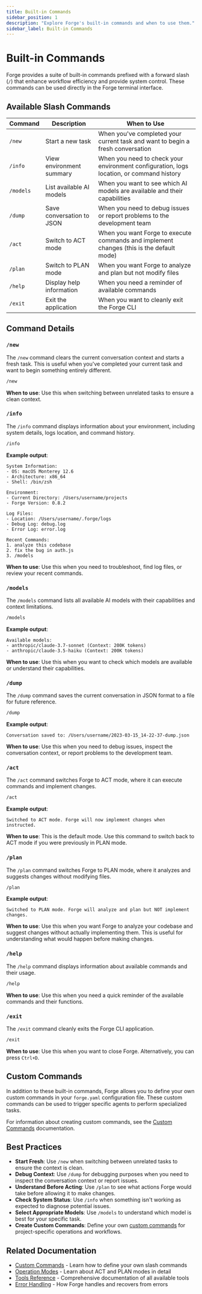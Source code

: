 ```yaml
---
title: Built-in Commands
sidebar_position: 1
description: "Explore Forge's built-in commands and when to use them."
sidebar_label: Built-in Commands
---
```


# Built-in Commands

Forge provides a suite of built-in commands prefixed with a forward slash (`/`) that enhance workflow efficiency and provide system control. These commands can be used directly in the Forge terminal interface.

## Available Slash Commands

| Command   | Description               | When to Use                                                                              |
| --------- | ------------------------- | ---------------------------------------------------------------------------------------- |
| `/new`    | Start a new task          | When you've completed your current task and want to begin a fresh conversation           |
| `/info`   | View environment summary  | When you need to check your environment configuration, logs location, or command history |
| `/models` | List available AI models  | When you want to see which AI models are available and their capabilities                |
| `/dump`   | Save conversation to JSON | When you need to debug issues or report problems to the development team                   |
| `/act`    | Switch to ACT mode        | When you want Forge to execute commands and implement changes (this is the default mode) |
| `/plan`   | Switch to PLAN mode       | When you want Forge to analyze and plan but not modify files                             |
| `/help`   | Display help information  | When you need a reminder of available commands                                           |
| `/exit`   | Exit the application      | When you want to cleanly exit the Forge CLI                                              |

## Command Details

### `/new`

The `/new` command clears the current conversation context and starts a fresh task. This is useful when you've completed your current task and want to begin something entirely different.

```bash
/new
```

**When to use**: Use this when switching between unrelated tasks to ensure a clean context.

### `/info`

The `/info` command displays information about your environment, including system details, logs location, and command history.

```bash
/info
```

**Example output**:

```
System Information:
- OS: macOS Monterey 12.6
- Architecture: x86_64
- Shell: /bin/zsh

Environment:
- Current Directory: /Users/username/projects
- Forge Version: 0.8.2

Log Files:
- Location: /Users/username/.forge/logs
- Debug Log: debug.log
- Error Log: error.log

Recent Commands:
1. analyze this codebase
2. fix the bug in auth.js
3. /models
```

**When to use**: Use this when you need to troubleshoot, find log files, or review your recent commands.

### `/models`

The `/models` command lists all available AI models with their capabilities and context limitations.

```bash
/models
```

**Example output**:

```
Available models:
- anthropic/claude-3.7-sonnet (Context: 200K tokens)
- anthropic/claude-3.5-haiku (Context: 200K tokens)
```

**When to use**: Use this when you want to check which models are available or understand their capabilities.

### `/dump`

The `/dump` command saves the current conversation in JSON format to a file for future reference.

```bash
/dump
```

**Example output**:

```
Conversation saved to: /Users/username/2023-03-15_14-22-37-dump.json
```

**When to use**: Use this when you need to debug issues, inspect the conversation context, or report problems to the development team.

### `/act`

The `/act` command switches Forge to ACT mode, where it can execute commands and implement changes.

```bash
/act
```

**Example output**:

```
Switched to ACT mode. Forge will now implement changes when instructed.
```

**When to use**: This is the default mode. Use this command to switch back to ACT mode if you were previously in PLAN mode.

### `/plan`

The `/plan` command switches Forge to PLAN mode, where it analyzes and suggests changes without modifying files.

```bash
/plan
```

**Example output**:

```
Switched to PLAN mode. Forge will analyze and plan but NOT implement changes.
```

**When to use**: Use this when you want Forge to analyze your codebase and suggest changes without actually implementing them. This is useful for understanding what would happen before making changes.

### `/help`

The `/help` command displays information about available commands and their usage.

```bash
/help
```

**When to use**: Use this when you need a quick reminder of the available commands and their functions.

### `/exit`

The `/exit` command cleanly exits the Forge CLI application.

```bash
/exit
```

**When to use**: Use this when you want to close Forge. Alternatively, you can press `Ctrl+D`.

## Custom Commands

In addition to these built-in commands, Forge allows you to define your own custom commands in your `forge.yaml` configuration file. These custom commands can be used to trigger specific agents to perform specialized tasks.

For information about creating custom commands, see the [Custom Commands](/docs/custom-commands) documentation.

## Best Practices

- **Start Fresh**: Use `/new` when switching between unrelated tasks to ensure the context is clean.
- **Debug Context**: Use `/dump` for debugging purposes when you need to inspect the conversation context or report issues.
- **Understand Before Acting**: Use `/plan` to see what actions Forge would take before allowing it to make changes.
- **Check System Status**: Use `/info` when something isn't working as expected to diagnose potential issues.
- **Select Appropriate Models**: Use `/models` to understand which model is best for your specific task.
- **Create Custom Commands**: Define your own [custom commands](/docs/custom-commands) for project-specific operations and workflows.

## Related Documentation

- [Custom Commands](../custom-commands) - Learn how to define your own slash commands
- [Operation Modes](../operation-modes) - Learn about ACT and PLAN modes in detail
- [Tools Reference](../tools-reference) - Comprehensive documentation of all available tools
- [Error Handling](../error-handling) - How Forge handles and recovers from errors
